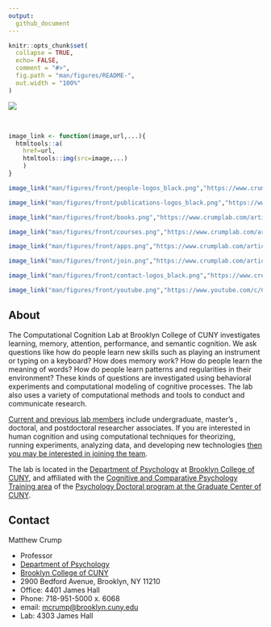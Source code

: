 ```yaml
---
output: 
  github_document
---
```


<!-- README.md is generated from README.Rmd. Please edit that file -->

```r
knitr::opts_chunk$set(
  collapse = TRUE,
  echo= FALSE,
  comment = "#>",
  fig.path = "man/figures/README-",
  out.width = "100%"
)
```

<img src="man/figures/front/front_banner.jpg" style= width="100%"/>
<style type="text/css">
.headericons {
  width: 100%;
}

.hovericon:hover { 
  background-color: #e9c0fc;
  border-radius: 5px;
}
</style>

<br>

::: {.container}
::: {.row .headericons}

:::: {.col}

```r
image_link <- function(image,url,...){
  htmltools::a(
    href=url,
    htmltools::img(src=image,...)
    )
}

image_link("man/figures/front/people-logos_black.png","https://www.crumplab.com/articles/People.html", class = "hovericon")
```

::::

:::: {.col}

```r
image_link("man/figures/front/publications-logos_black.png","https://www.crumplab.com/articles/Publications.html", class = "hovericon")
```


::::

:::: {.col}

```r
image_link("man/figures/front/books.png","https://www.crumplab.com/articles/Books.html", class = "hovericon")
```

::::

:::: {.col}

```r
image_link("man/figures/front/courses.png","https://www.crumplab.com/articles/Courses.html", class = "hovericon")
```

::::
:::

::: {.row}
:::: {.col}


```r
image_link("man/figures/front/apps.png","https://www.crumplab.com/articles/Apps.html", class = "hovericon")
```

::::

:::: {.col}

```r
image_link("man/figures/front/join.png","https://www.crumplab.com/articles/Opportunities.html", class = "hovericon")
```

::::

:::: {.col}

```r
image_link("man/figures/front/contact-logos_black.png","https://www.crumplab.com/index.html#contact", class = "hovericon")
```

::::

:::: {.col}

```r
image_link("man/figures/front/youtube.png","https://www.youtube.com/c/CrumpsComputationalCognitionLab?sub_confirmation=1", class = "hovericon")
```

::::
:::
:::

## About

The Computational Cognition Lab at Brooklyn College of CUNY investigates learning, memory, attention, performance, and semantic cognition. We ask questions like how do people learn new skills such as playing an instrument or typing on a keyboard? How does memory work? How do people learn the meaning of words? How do people learn patterns and regularities in their environment? These kinds of questions are investigated using behavioral experiments and computational modeling of cognitive processes. The lab also uses a variety of computational methods and tools to conduct and communicate research. 

[Current and previous lab members](https://crumplab.github.io/People.html) include undergraduate, master's , doctoral, and postdoctoral researcher associates. If you are interested in human cognition and using computational techniques for theorizing, running experiments, analyzing data, and developing new technologies [then you may be interested in joining the team](https://crumplab.github.io/Opportunities.html).

The lab is located in the [Department of Psychology](http://www.brooklyn.cuny.edu/web/academics/schools/naturalsciences/undergraduate/psychology.php) at [Brooklyn College of CUNY](http://www.brooklyn.cuny.edu/), and affiliated with the [Cognitive and Comparative Psychology Training area](https://ccp-cuny.github.io) of the [Psychology Doctoral program at the Graduate Center of CUNY](https://www.gc.cuny.edu/Page-Elements/Academics-Research-Centers-Initiatives/Doctoral-Programs/Psychology/Training-Areas/Cognitive-and-Comparative-Psychology).

## Contact 

Matthew Crump

- Professor
- [Department of Psychology](http://www.brooklyn.cuny.edu/web/academics/schools/naturalsciences/undergraduate/psychology.php)
- [Brooklyn College of CUNY](http://www.brooklyn.cuny.edu/) 
- 2900 Bedford Avenue, Brooklyn, NY 11210 
- Office: 4401 James Hall 
- Phone: 718-951-5000 x. 6068 
- email: <mcrump@brooklyn.cuny.edu> 
- Lab: 4303 James Hall





